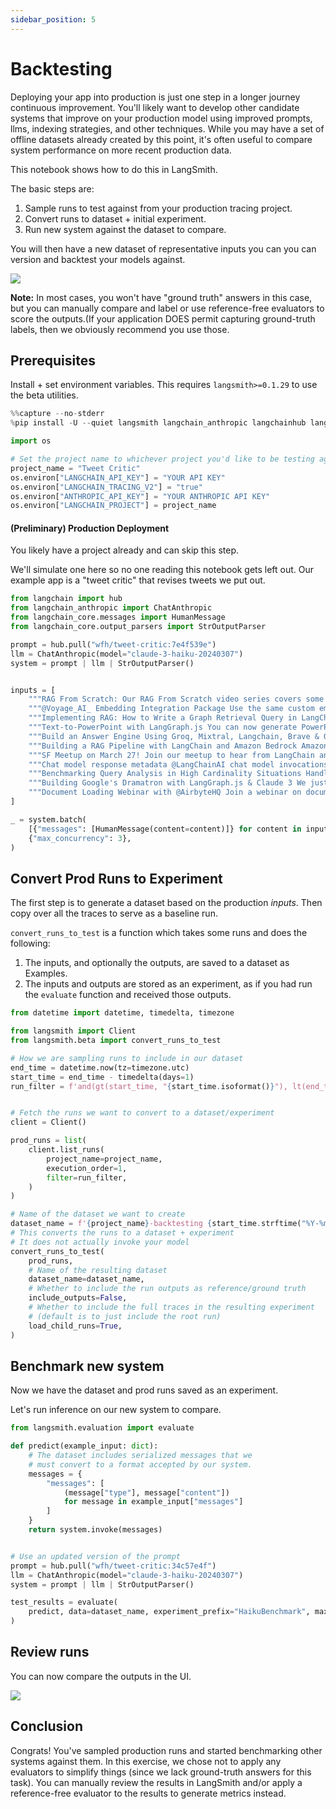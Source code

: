 ```yaml
---
sidebar_position: 5
---
```


# Backtesting

Deploying your app into production is just one step in a longer journey continuous improvement. You'll likely want to develop other candidate systems that improve on your production model using improved prompts, llms, indexing strategies, and other techniques. While you may have a set of offline datasets already created by this point, it's often useful to compare system performance on more recent production data.

This notebook shows how to do this in LangSmith.

The basic steps are:

1. Sample runs to test against from your production tracing project.
2. Convert runs to dataset + initial experiment.
3. Run new system against the dataset to compare.

You will then have a new dataset of representative inputs you can you can version and backtest your models against.

![](./static/dataset_page.png)

**Note:** In most cases, you won't have "ground truth" answers in this case, but you can manually compare and label or use reference-free evaluators to score the outputs.(If your application DOES permit capturing ground-truth labels, then we obviously recommend you use those.

## Prerequisites

Install + set environment variables. This requires `langsmith>=0.1.29` to use the beta utilities.

```python
%%capture --no-stderr
%pip install -U --quiet langsmith langchain_anthropic langchainhub langchain
```

```python
import os

# Set the project name to whichever project you'd like to be testing against
project_name = "Tweet Critic"
os.environ["LANGCHAIN_API_KEY"] = "YOUR API KEY"
os.environ["LANGCHAIN_TRACING_V2"] = "true"
os.environ["ANTHROPIC_API_KEY"] = "YOUR ANTHROPIC API KEY"
os.environ["LANGCHAIN_PROJECT"] = project_name
```

#### (Preliminary) Production Deployment

You likely have a project already and can skip this step.

We'll simulate one here so no one reading this notebook gets left out.
Our example app is a "tweet critic" that revises tweets we put out.

```python
from langchain import hub
from langchain_anthropic import ChatAnthropic
from langchain_core.messages import HumanMessage
from langchain_core.output_parsers import StrOutputParser

prompt = hub.pull("wfh/tweet-critic:7e4f539e")
llm = ChatAnthropic(model="claude-3-haiku-20240307")
system = prompt | llm | StrOutputParser()


inputs = [
    """RAG From Scratch: Our RAG From Scratch video series covers some important RAG concepts in short, focused videos with code. This is the 10th video and it discusses query routing. Problem: We sometimes have multiple datastores (e.g., different vector DBs, SQL DBs, etc) and prompts to choose from based on a user query. Idea: Logical routing can use an LLM to decide which datastore is more appropriate. Semantic routing embeds the query and prompts, then chooses the best prompt based on similarity. Video: https://youtu.be/pfpIndq7Fi8 Code: https://github.com/langchain-ai/rag-from-scratch/blob/main/rag_from_scratch_10_and_11.ipynb""",
    """@Voyage_AI_ Embedding Integration Package Use the same custom embeddings that power Chat LangChain via the new langchain-voyageai package! Voyage AI builds custom embedding models that can improve retrieval quality. ChatLangChain: https://chat.langchain.com Python Docs: https://python.langchain.com/docs/integrations/providers/voyageai""",
    """Implementing RAG: How to Write a Graph Retrieval Query in LangChain Our friends at @neo4j have a nice guide on combining LLMs and graph databases. Blog:""",
    """Text-to-PowerPoint with LangGraph.js You can now generate PowerPoint presentations from text! @TheGreatBonnie wrote a guide showing how to use LangGraph.js, @tavilyai, and @CopilotKit to build a Next.js app for this. Tutorial: https://dev.to/copilotkit/how-to-build-an-ai-powered-powerpoint-generator-langchain-copilotkit-openai-nextjs-4c76 Repo: https://github.com/TheGreatBonnie/aipoweredpowerpointapp""",
    """Build an Answer Engine Using Groq, Mixtral, Langchain, Brave & OpenAI in 10 Min Our friends at @Dev__Digest have a tutorial on building an answer engine over the internet. Code: https://github.com/developersdigest/llm-answer-engine YouTube: https://youtube.com/watch?v=43ZCeBTcsS8&t=96s""",
    """Building a RAG Pipeline with LangChain and Amazon Bedrock Amazon Bedrock has great models for building LLM apps. This guide covers how to get started with them to build a RAG pipeline. https://gettingstarted.ai/langchain-bedrock/""",
    """SF Meetup on March 27! Join our meetup to hear from LangChain and Pulumi experts and learn about building AI-enabled capabilities. Sign up: https://meetup.com/san-francisco-pulumi-user-group/events/299491923/?utm_campaign=FY2024Q3_Meetup_PUG%20SF&utm_content=286236214&utm_medium=social&utm_source=twitter&hss_channel=tw-837770064870817792""",
    """Chat model response metadata @LangChainAI chat model invocations now include metadata like logprobs directly in the output. Upgrade your version of `langchain-core` to try it. PY: https://python.langchain.com/docs/modules/model_io/chat/logprobs JS: https://js.langchain.com/docs/integrations/chat/openai#generation-metadata""",
    """Benchmarking Query Analysis in High Cardinality Situations Handling high-cardinality categorical values can be challenging. This blog explores 6 different approaches you can take in these situations. Blog: https://blog.langchain.dev/high-cardinality""",
    """Building Google's Dramatron with LangGraph.js & Claude 3 We just released a long YouTube video (1.5 hours!) on building Dramatron using LangGraphJS and @AnthropicAI's Claude 3 "Haiku" model. It's a perfect fit for LangGraph.js and Haiku's speed. Check out the tutorial: https://youtube.com/watch?v=alHnQjyn7hg""",
    """Document Loading Webinar with @AirbyteHQ Join a webinar on document loading with PyAirbyte and LangChain on 3/14 at 10am PDT. Features our founding engineer @eyfriis and the @aaronsteers and Bindi Pankhudi team. Register: https://airbyte.com/session/airbyte-monthly-ai-demo""",
]

_ = system.batch(
    [{"messages": [HumanMessage(content=content)]} for content in inputs],
    {"max_concurrency": 3},
)
```

## Convert Prod Runs to Experiment

The first step is to generate a dataset based on the production _inputs_.
Then copy over all the traces to serve as a baseline run.

`convert_runs_to_test` is a function which takes some runs and does the following:

1. The inputs, and optionally the outputs, are saved to a dataset as Examples.
2. The inputs and outputs are stored as an experiment, as if you had run the `evaluate`
   function and received those outputs.

```python
from datetime import datetime, timedelta, timezone

from langsmith import Client
from langsmith.beta import convert_runs_to_test

# How we are sampling runs to include in our dataset
end_time = datetime.now(tz=timezone.utc)
start_time = end_time - timedelta(days=1)
run_filter = f'and(gt(start_time, "{start_time.isoformat()}"), lt(end_time, "{end_time.isoformat()}"))'


# Fetch the runs we want to convert to a dataset/experiment
client = Client()

prod_runs = list(
    client.list_runs(
        project_name=project_name,
        execution_order=1,
        filter=run_filter,
    )
)

# Name of the dataset we want to create
dataset_name = f'{project_name}-backtesting {start_time.strftime("%Y-%m-%d")}-{end_time.strftime("%Y-%m-%d")}'
# This converts the runs to a dataset + experiment
# It does not actually invoke your model
convert_runs_to_test(
    prod_runs,
    # Name of the resulting dataset
    dataset_name=dataset_name,
    # Whether to include the run outputs as reference/ground truth
    include_outputs=False,
    # Whether to include the full traces in the resulting experiment
    # (default is to just include the root run)
    load_child_runs=True,
)
```

## Benchmark new system

Now we have the dataset and prod runs saved as an experiment.

Let's run inference on our new system to compare.

```python
from langsmith.evaluation import evaluate

def predict(example_input: dict):
    # The dataset includes serialized messages that we
    # must convert to a format accepted by our system.
    messages = {
        "messages": [
            (message["type"], message["content"])
            for message in example_input["messages"]
        ]
    }
    return system.invoke(messages)


# Use an updated version of the prompt
prompt = hub.pull("wfh/tweet-critic:34c57e4f")
llm = ChatAnthropic(model="claude-3-haiku-20240307")
system = prompt | llm | StrOutputParser()

test_results = evaluate(
    predict, data=dataset_name, experiment_prefix="HaikuBenchmark", max_concurrency=3
)
```

## Review runs

You can now compare the outputs in the UI.

![](./static/comparison_view.png)

## Conclusion

Congrats! You've sampled production runs and started benchmarking other systems against them.
In this exercise, we chose not to apply any evaluators to simplify things (since we lack ground-truth answers for this task).
You can manually review the results in LangSmith and/or apply a reference-free evaluator to the results to generate metrics instead.
